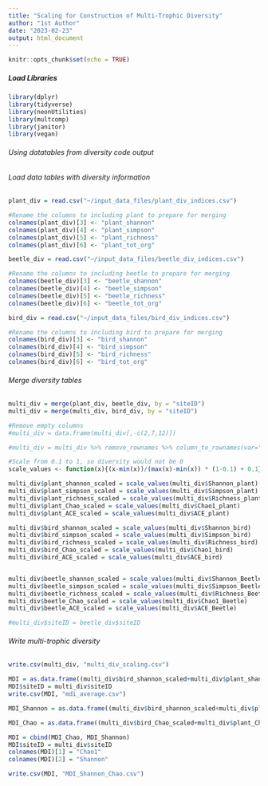 ---
title: "Scaling for Construction of Multi-Trophic Diversity"
author: "1st Author"
date: "2023-02-23"
output: html_document
---

```{r setup, include=FALSE}
knitr::opts_chunk$set(echo = TRUE)
```

##### Load Libraries
```{r}
library(dplyr)
library(tidyverse)
library(neonUtilities)
library(multcomp)
library(janitor)
library(vegan)
```

###### Using datatables from diversity code output
###### Load data tables with diversity information
```{r}
plant_div = read.csv("~/input_data_files/plant_div_indices.csv")

#Rename the columns to including plant to prepare for merging
colnames(plant_div)[3] <- "plant_shannon"
colnames(plant_div)[4] <- "plant_simpson"
colnames(plant_div)[5] <- "plant_richness"
colnames(plant_div)[6] <- "plant_tot_org"

beetle_div = read.csv("~/input_data_files/beetle_div_indices.csv") 

#Rename the columns to including beetle to prepare for merging
colnames(beetle_div)[3] <- "beetle_shannon"
colnames(beetle_div)[4] <- "beetle_simpson"
colnames(beetle_div)[5] <- "beetle_richness"
colnames(beetle_div)[6] <- "beetle_tot_org"

bird_div = read.csv("~/input_data_files/bird_div_indices.csv")

#Rename the columns to including bird to prepare for merging
colnames(bird_div)[3] <- "bird_shannon"
colnames(bird_div)[4] <- "bird_simpson"
colnames(bird_div)[5] <- "bird_richness"
colnames(bird_div)[6] <- "bird_tot_org"
```

###### Merge diversity tables
```{r}
multi_div = merge(plant_div, beetle_div, by = "siteID")
multi_div = merge(multi_div, bird_div, by = "siteID")

#Remove empty columns
#multi_div = data.frame(multi_div[,-c(2,7,12)])

#multi_div = multi_div %>% remove_rownames %>% column_to_rownames(var="siteID")

#Scale from 0.1 to 1, so diversity would not be 0
scale_values <- function(x){(x-min(x))/(max(x)-min(x)) * (1-0.1) + 0.1}

multi_div$plant_shannon_scaled = scale_values(multi_div$Shannon_plant)
multi_div$plant_simpson_scaled = scale_values(multi_div$Simpson_plant)
multi_div$plant_richness_scaled = scale_values(multi_div$Richness_plant)
multi_div$plant_Chao_scaled = scale_values(multi_div$Chao1_plant)
multi_div$plant_ACE_scaled = scale_values(multi_div$ACE_plant)

multi_div$bird_shannon_scaled = scale_values(multi_div$Shannon_bird)
multi_div$bird_simpson_scaled = scale_values(multi_div$Simpson_bird)
multi_div$bird_richness_scaled = scale_values(multi_div$Richness_bird)
multi_div$bird_Chao_scaled = scale_values(multi_div$Chao1_bird)
multi_div$bird_ACE_scaled = scale_values(multi_div$ACE_bird)


multi_div$beetle_shannon_scaled = scale_values(multi_div$Shannon_Beetle)
multi_div$beetle_simpson_scaled = scale_values(multi_div$Simpson_Beetle)
multi_div$beetle_richness_scaled = scale_values(multi_div$Richness_Beetle)
multi_div$beetle_Chao_scaled = scale_values(multi_div$Chao1_Beetle)
multi_div$beetle_ACE_scaled = scale_values(multi_div$ACE_Beetle)

#multi_div$siteID = beetle_div$siteID
```


###### Write multi-trophic diversity
```{r}
write.csv(multi_div, "multi_div_scaling.csv")
```

```{r}
MDI = as.data.frame((multi_div$bird_shannon_scaled+multi_div$plant_shannon_scaled+multi_div$beetle_shannon_scaled)/3)
MDI$siteID = multi_div$siteID
write.csv(MDI, "mdi_average.csv")
```


```{r}
MDI_Shannon = as.data.frame((multi_div$bird_shannon_scaled+multi_div$plant_shannon_scaled+multi_div$beetle_shannon_scaled)/3)

MDI_Chao = as.data.frame((multi_div$bird_Chao_scaled+multi_div$plant_Chao_scaled+multi_div$beetle_Chao_scaled)/3)

MDI = cbind(MDI_Chao, MDI_Shannon)
MDI$siteID = multi_div$siteID
colnames(MDI)[1] = "Chao1"
colnames(MDI)[2] = "Shannon"

write.csv(MDI, "MDI_Shannon_Chao.csv")
```
